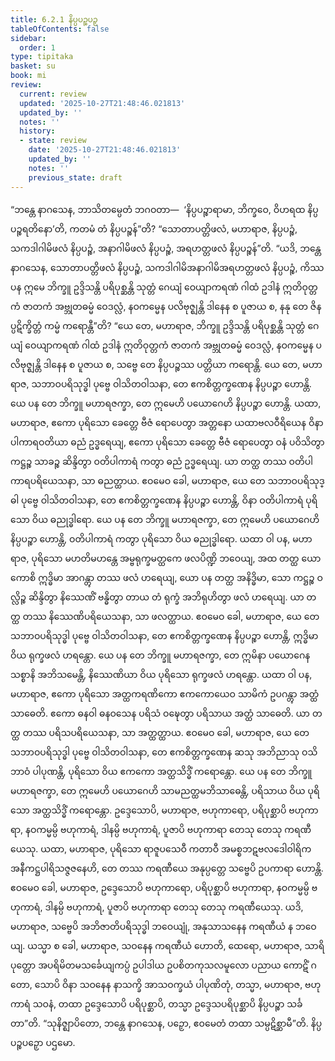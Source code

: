 ```yaml
---
title: 6.2.1 နိပ္ပပဉ္စပဉှ
tableOfContents: false
sidebar:
  order: 1
type: tipitaka
basket: su
book: mi
review:
  current: review
  updated: '2025-10-27T21:48:46.021813'
  updated_by: ''
  notes: ''
  history:
  - state: review
    date: '2025-10-27T21:48:46.021813'
    updated_by: ''
    notes: ''
    previous_state: draft
---
```



<ReviewStatus review={frontmatter.review} showDetails={true} />

<HypothesisAnnotation frontmatter={frontmatter} />

<DynamicBreadcrumb />

<Division number="180" book="mi" e="ch" v="28">

<Paragraph number="1160" book="mi">
“ဘန္တေ နာဂသေန, ဘာသိတမ္ပေတံ ဘဂဝတာ—  ‘နိပ္ပပဉ္စာရာမာ, ဘိက္ခဝေ, ဝိဟရထ နိပ္ပပဉ္စရတိနော’တိ, ကတမံ တံ နိပ္ပပဉ္စန်”တိ? “သောတာပတ္တိဖလံ, မဟာရာဇ, နိပ္ပပဉ္စံ, သကဒါဂါမိဖလံ နိပ္ပပဉ္စံ, အနာဂါမိဖလံ နိပ္ပပဉ္စံ, အရဟတ္တဖလံ နိပ္ပပဉ္စန်”တိ.
</Paragraph>

<Paragraph number="1161" book="mi">
“ယဒိ, ဘန္တေ နာဂသေန, သောတာပတ္တိဖလံ နိပ္ပပဉ္စံ, သကဒါဂါမိအနာဂါမိအရဟတ္တဖလံ နိပ္ပပဉ္စံ, ကိဿ ပန ဣမေ ဘိက္ခူ ဥဒ္ဒိသန္တိ ပရိပုစ္ဆန္တိ သုတ္တံ ဂေယျံ ဝေယျာကရဏံ ဂါထံ ဥဒါနံ ဣတိဝုတ္တကံ ဇာတကံ အဗ္ဘုတဓမ္မံ ဝေဒလ္လံ, နဝကမ္မေန ပလိဗုဇ္ဈန္တိ ဒါနေန စ ပူဇာယ စ, နနု တေ ဇိနပ္ပဋိက္ခိတ္တံ ကမ္မံ ကရောန္တီ”တိ?
</Paragraph>

<Paragraph number="1162" book="mi">
“ယေ တေ, မဟာရာဇ, ဘိက္ခူ ဥဒ္ဒိသန္တိ ပရိပုစ္ဆန္တိ သုတ္တံ ဂေယျံ ဝေယျာကရဏံ ဂါထံ ဥဒါနံ ဣတိဝုတ္တကံ ဇာတကံ အဗ္ဘုတဓမ္မံ ဝေဒလ္လံ, နဝကမ္မေန ပလိဗုဇ္ဈန္တိ ဒါနေန စ ပူဇာယ စ, သဗ္ဗေ တေ နိပ္ပပဉ္စဿ ပတ္တိယာ ကရောန္တိ. ယေ တေ, မဟာရာဇ, သဘာဝပရိသုဒ္ဓါ ပုဗ္ဗေ ဝါသိတဝါသနာ, တေ ဧကစိတ္တက္ခဏေန နိပ္ပပဉ္စာ ဟောန္တိ. ယေ ပန တေ ဘိက္ခူ မဟာရဇက္ခာ, တေ ဣမေဟိ ပယောဂေဟိ နိပ္ပပဉ္စာ ဟောန္တိ.
</Paragraph>

<Paragraph number="1163" book="mi">
ယထာ, မဟာရာဇ, ဧကော ပုရိသော ခေတ္တေ ဗီဇံ ရောပေတွာ အတ္တနော ယထာဗလဝီရိယေန ဝိနာ ပါကာရဝတိယာ ဓညံ ဥဒ္ဓရေယျ, ဧကော ပုရိသော ခေတ္တေ ဗီဇံ ရောပေတွာ ဝနံ ပဝိသိတွာ ကဋ္ဌဉ္စ သာခဉ္စ ဆိန္ဒိတွာ ဝတိပါကာရံ ကတွာ ဓညံ ဥဒ္ဓရေယျ. ယာ တတ္ထ တဿ ဝတိပါကာရပရိယေသနာ, သာ ဓညတ္ထာယ. ဧဝမေဝ ခေါ, မဟာရာဇ, ယေ တေ သဘာဝပရိသုဒ္ဓါ ပုဗ္ဗေ ဝါသိတဝါသနာ, တေ ဧကစိတ္တက္ခဏေန နိပ္ပပဉ္စာ ဟောန္တိ, ဝိနာ ဝတိပါကာရံ ပုရိသော ဝိယ ဓညုဒ္ဓါရော. ယေ ပန တေ ဘိက္ခူ မဟာရဇက္ခာ, တေ ဣမေဟိ ပယောဂေဟိ နိပ္ပပဉ္စာ ဟောန္တိ, ဝတိပါကာရံ ကတွာ ပုရိသော ဝိယ ဓညုဒ္ဓါရော.
</Paragraph>

<Paragraph number="1164" book="mi">
ယထာ ဝါ ပန, မဟာရာဇ, ပုရိသော မဟတိမဟန္တေ အမ္ဗရုက္ခမတ္ထကေ ဖလပိဏ္ဍိ ဘဝေယျ, အထ တတ္ထ ယော ကောစိ ဣဒ္ဓိမာ အာဂန္တွာ တဿ ဖလံ ဟရေယျ, ယော ပန တတ္ထ အနိဒ္ဓိမာ, သော ကဋ္ဌဉ္စ ဝလ္လိဉ္စ ဆိန္ဒိတွာ နိဿေဏိံ ဗန္ဓိတွာ တာယ တံ ရုက္ခံ အဘိရုဟိတွာ ဖလံ ဟရေယျ. ယာ တတ္ထ တဿ နိဿေဏိပရိယေသနာ, သာ ဖလတ္ထာယ. ဧဝမေဝ ခေါ, မဟာရာဇ, ယေ တေ သဘာဝပရိသုဒ္ဓါ ပုဗ္ဗေ ဝါသိတဝါသနာ, တေ ဧကစိတ္တက္ခဏေန နိပ္ပပဉ္စာ ဟောန္တိ, ဣဒ္ဓိမာ ဝိယ ရုက္ခဖလံ ဟရန္တော. ယေ ပန တေ ဘိက္ခူ မဟာရဇက္ခာ, တေ ဣမိနာ ပယောဂေန သစ္စာနိ အဘိသမေန္တိ, နိဿေဏိယာ ဝိယ ပုရိသော ရုက္ခဖလံ ဟရန္တော.
</Paragraph>

<Paragraph number="1165" book="mi">
ယထာ ဝါ ပန, မဟာရာဇ, ဧကော ပုရိသော အတ္ထကရဏိကော ဧကကောယေဝ သာမိကံ ဥပဂန္တွာ အတ္ထံ သာဓေတိ. ဧကော ဓနဝါ ဓနဝသေန ပရိသံ ဝဍ္ဎေတွာ ပရိသာယ အတ္ထံ သာဓေတိ. ယာ တတ္ထ တဿ ပရိသပရိယေသနာ, သာ အတ္ထတ္ထာယ. ဧဝမေဝ ခေါ, မဟာရာဇ, ယေ တေ သဘာဝပရိသုဒ္ဓါ ပုဗ္ဗေ ဝါသိတဝါသနာ, တေ ဧကစိတ္တက္ခဏေန ဆသု အဘိညာသု ဝသိဘာဝံ ပါပုဏန္တိ, ပုရိသော ဝိယ ဧကကော အတ္ထသိဒ္ဓိံ ကရောန္တော. ယေ ပန တေ ဘိက္ခူ မဟာရဇက္ခာ, တေ ဣမေဟိ ပယောဂေဟိ သာမညတ္ထမဘိသာဓေန္တိ, ပရိသာယ ဝိယ ပုရိသော အတ္ထသိဒ္ဓိံ ကရောန္တော.
</Paragraph>

<Paragraph number="1166" book="mi">
ဥဒ္ဒေသောပိ, မဟာရာဇ, ဗဟုကာရော, ပရိပုစ္ဆာပိ ဗဟုကာရာ, နဝကမ္မမ္ပိ ဗဟုကာရံ, ဒါနမ္ပိ ဗဟုကာရံ, ပူဇာပိ ဗဟုကာရာ တေသု တေသု ကရဏီယေသု. ယထာ, မဟာရာဇ, ပုရိသော ရာဇူပသေဝီ ကတာဝီ အမစ္စဘဋဗလဒေါဝါရိကအနီကဋ္ဌပါရိသဇ္ဇဇနေဟိ, တေ တဿ ကရဏီယေ အနုပ္ပတ္တေ သဗ္ဗေပိ ဥပကာရာ ဟောန္တိ. ဧဝမေဝ ခေါ, မဟာရာဇ, ဥဒ္ဒေသောပိ ဗဟုကာရော, ပရိပုစ္ဆာပိ ဗဟုကာရာ, နဝကမ္မမ္ပိ ဗဟုကာရံ, ဒါနမ္ပိ ဗဟုကာရံ, ပူဇာပိ ဗဟုကာရာ တေသု တေသု ကရဏီယေသု. ယဒိ, မဟာရာဇ, သဗ္ဗေပိ အဘိဇာတိပရိသုဒ္ဓါ ဘဝေယျုံ, အနုသာသနေန ကရဏီယံ န ဘဝေယျ. ယသ္မာ စ ခေါ, မဟာရာဇ, သဝနေန ကရဏီယံ ဟောတိ, ထေရော, မဟာရာဇ, သာရိပုတ္တော အပရိမိတမသင်္ခေယျကပ္ပံ ဥပါဒါယ ဥပစိတကုသလမူလော ပညာယ ကောဋိံ ဂတော, သောပိ ဝိနာ သဝနေန နာသက္ခိ အာသဝက္ခယံ ပါပုဏိတုံ, တသ္မာ, မဟာရာဇ, ဗဟုကာရံ သဝနံ, တထာ ဥဒ္ဒေသောပိ ပရိပုစ္ဆာပိ, တသ္မာ ဥဒ္ဒေသပရိပုစ္ဆာပိ နိပ္ပပဉ္စာ သင်္ခတာ”တိ. “သုနိဇ္ဈာပိတော, ဘန္တေ နာဂသေန, ပဉှော, ဧဝမေတံ တထာ သမ္ပဋိစ္ဆာမီ”တိ.

</Paragraph>
</Division>

<Paragraph number="1167" type="center" book="mi">
နိပ္ပပဉ္စပဉှော ပဌမော.
</Paragraph>